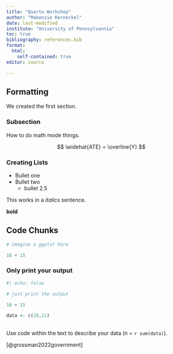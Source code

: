 ```yaml
---
title: "Quarto Workshop"
author: "Makenzie Kerneckel"
date: last-modified
institute: "University of Pennsylvannia" 
toc: true 
bibliography: references.bib
format: 
  html:
    self-contained: true
editor: source

---
```




## Formatting 

We created the first section. 

### Subsection 

How to do math mode things. 


$$
\widehat{ATE} = \overline{Y}
$$


### Creating Lists 

<!-- # there always has to be a blank line above the list  -->

- Bullet one 
- Bullet two 
  + bullet 2.5 
  
This works in a *italics* sentence. 

**bold**

## Code Chunks 

``` r

# imagine a ggplot here 

10 + 15 

```

### Only print your output 

```r
#| echo: false

# just print the output 

10 + 15

data <- c(10,11) 


```




##

Use code within the text to describe your data (n = `r sum(data)`).


[@grossman2022government]


